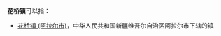 '''花桥镇'''可以指：
{{PRC admin/disambig|32/05/83/104/000|33/10/22/108/000|34/02/21/105/000|36/11/81/190/000|42/11/82/102/000|43/04/22/107/000|43/11/22/110/000|43/12/21/103/000|50/02/33/117/000|51/01/32/101/000|51/16/02/107/000|52/06/23/104/000}}
* [[花桥镇_(阿拉尔市)|花桥镇 (阿拉尔市)]]，中华人民共和国新疆维吾尔自治区阿拉尔市下辖的镇
{{disambig|cat=三字中国镇名消歧义}}